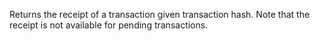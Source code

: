 Returns the receipt of a transaction given transaction hash. Note that the receipt is not available for pending transactions.

